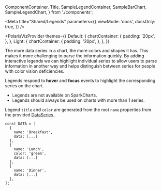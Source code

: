   ComponentContainer,
  Title,
  SampleLegendContainer,
  SampleBarChart,
  SampleLegendChart,
} from './components';

<Meta
  title="Shared/Legends"
  parameters={{
    viewMode: 'docs',
    docsOnly: true,
  }}
/>

<div style={{ margin: '0 auto', maxWidth: '800px', color: 'white'}}>

<PolarisVizProvider
  themes={{
    Default: {
      chartContainer: {
        padding: '20px',
      },
    },
    Light: {
      chartContainer: {
        padding: '20px',
      },
    },
  }}
>

<Title>📓 Legends</Title>

<p>
  The more data series in a chart, the more colors and shapes it has. This makes
  it more challenging to parse the information quickly. By adding interactive
  legends we can highlight individual series to allow users to parse information
  in another way and helps distinguish between series for people with color
  vision deficiencies.
</p>

<SampleLegendChart />

<p>
  Legends respond to <strong>hover</strong> and <strong>focus</strong> events to
  highlight the corresponding series on the chart.
</p>

<Title type="h2">Guidelines</Title>

<ul>
  <li>Legends are not available on SparkCharts.</li>
  <li>Legends should always be used on charts with more than 1 series.</li>
</ul>

<Title type="h3">How are Legends Generated?</Title>

<p>
  Legend <code>title</code> and <code>color</code> are generated from the root
  <code>name</code> properties from the provided <a href="/docs/docs-data-structure--page">
    DataSeries
  </a>.
</p>

<SampleLegendContainer />

```tsx
const DATA = [
  {
    name: 'Breakfast',
    data: [...]
  },
  {
    name: 'Lunch',
    color: 'green',
    data: [...]
  },
  {
    name: 'Dinner',
    data: [...]
  },
];
```

</PolarisVizProvider>

</div>
